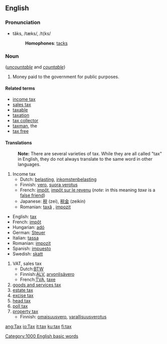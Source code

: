 ==English==

===Pronunciation===
*tăks, /tæks/, /t{ks/
*:'''Homophones''': [[tacks]]

===Noun===
{{en-noun-reg-es}} (''[[uncountable]]'' and ''[[countable]]'')
# Money paid to the government for public purposes.

====Related terms====
*[[income tax]]
*[[sales tax]]
*[[taxable]]
*[[taxation]]
*[[tax collector]]
*[[taxman]], the
*[[tax free]]

====Translations====

:'''Note:''' There are several varieties of tax.  While they are all called "tax" in English, they do not always translate to the same word in other languages.

#Income tax
#*Dutch: [[belasting]], [[inkomstenbelasting]]
#*Finnish: [[vero]], [[suora verotus]]
#*French: [[impôt]], [[impôt sur le revenu]] (''note'': in this meaning ''taxe'' is a [[false friend]])
#*Japanese: [[税]] (zei), [[税金]] (zeikin)
#*Romanian: [[taxă]] {{f}}, [[impozit]] {{n}}
*English: [[:en:tax|tax]]
*French: [[:fr:impôt|impôt]]
*Hungarian: [[:hu:adó|adó]]
*German: [[:de:Steuer|Steuer]]
*Italian: [[:it:tassa|tassa]]
*Romanian: [[:ro:impozit|impozit]]
*Spanish: [[:es:impuesto|impuesto]]
*Swedish: [[:sv:skatt|skatt]]

#VAT, sales tax
#*Dutch:[[BTW]]
#*Finnish:[[ALV]], [[arvonlisävero]]
#*French:[[TVA]], [[taxe]]
#[[goods and services tax]]
#[[estate tax]]
#[[excise tax]]
#[[head tax]]
#[[poll tax]]
#[[property tax]]
#*Finnish: [[omaisuusvero]], [[varallisuusverotus]]

[[Category:1000 English basic words]]

[[ang:Tax]]
[[io:Tax]]
[[it:tax]]
[[ku:tax]]
[[fi:tax]]